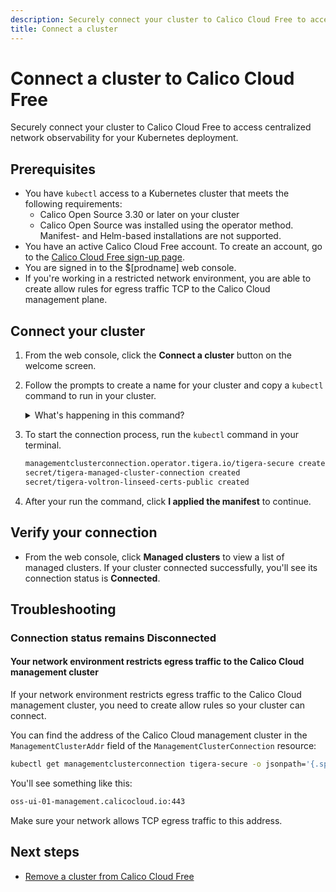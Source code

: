 ```yaml
---
description: Securely connect your cluster to Calico Cloud Free to access centralized network observability for your Kubernetes deployment.
title: Connect a cluster
---
```


# Connect a cluster to Calico Cloud Free

Securely connect your cluster to Calico Cloud Free to access centralized network observability for your Kubernetes deployment.

## Prerequisites

* You have `kubectl` access to a Kubernetes cluster that meets the following requirements:
  * Calico Open Source 3.30 or later on your cluster
  * Calico Open Source was installed using the operator method.
    Manifest- and Helm-based installations are not supported.
* You have an active Calico Cloud Free account.
  To create an account, go to the [Calico Cloud Free sign-up page](https://calicocloud.io).
* You are signed in to the $[prodname] web console.
* If you're working in a restricted network environment, you are able to create allow rules for egress traffic TCP to the Calico Cloud management plane.

## Connect your cluster

1. From the web console, click the **Connect a cluster** button on the welcome screen.
1. Follow the prompts to create a name for your cluster and copy a `kubectl` command to run in your cluster.

    <details>
     <summary>What's happening in this command?</summary>

   This command creates three resources in your cluster:
   * **A `ManagementClusterConnection` resource**.
     This resource specifies the address of the Calico Cloud management cluster.
   * **A `Secret` resource (`tigera-managed-cluster-connection`)**.
     This resource provides certificates for secure communication between your cluster and the Calico Cloud management cluster.
   * **A `Secret` resource (`tigera-voltron-linseed-certs-public`)**.
     This resource provides certificates for secure communications for the specific components that Calico Cloud uses for log data and observability.

   ```bash title='Example of generated kubectl command to connect a cluster to Calico Cloud Free'
   kubectl apply -f - <<EOF
   # Once applied to your managed cluster, a deployment is created to establish a secure tcp connection
   # with the management cluster.

   apiVersion: operator.tigera.io/v1
   kind: ManagementClusterConnection
   metadata:
   name: tigera-secure
   spec:
   # ManagementClusterAddr should be the externally reachable address to which your managed cluster
   # will connect. Valid examples are: "0.0.0.0:31000", "example.com:32000", "[::1]:32500"
   managementClusterAddr: "oss-ui-01-management.calicocloud.io:443"

   ---

   apiVersion: v1
   kind: Secret
   metadata:
   name: tigera-managed-cluster-connection
   namespace: tigera-operator
   type: Opaque
   data:
   # This is the certificate of the management cluster side of the tunnel.
   management-cluster.crt: ...
   # The certificate and private key that are created and signed by the CA in the management cluster.
   managed-cluster.crt: ...
   managed-cluster.key: ...

   ---
   apiVersion: v1
   kind: Secret
   metadata:
   name: tigera-voltron-linseed-certs-public
   namespace: tigera-operator
   type: Opaque
   data:
   tls.crt: ...

   EOF
   ```
   </details>

1. To start the connection process, run the `kubectl` command in your terminal.

   ```bash title='Sample output'
   managementclusterconnection.operator.tigera.io/tigera-secure created
   secret/tigera-managed-cluster-connection created
   secret/tigera-voltron-linseed-certs-public created
   ```

1. After your run the command, click **I applied the manifest** to continue.

## Verify your connection

* From the web console, click **Managed clusters** to view a list of managed clusters.
  If your cluster connected successfully, you'll see its connection status is **Connected**.

## Troubleshooting

### Connection status remains **Disconnected**

#### Your network environment restricts egress traffic to the Calico Cloud management cluster

If your network environment restricts egress traffic to the Calico Cloud management cluster, you need to create allow rules so your cluster can connect.

You can find the address of the Calico Cloud management cluster in the `ManagementClusterAddr` field of the `ManagementClusterConnection` resource:

```bash
kubectl get managementclusterconnection tigera-secure -o jsonpath='{.spec.managementClusterAddr}'
```

You'll see something like this:

```bash title='Sample output'
oss-ui-01-management.calicocloud.io:443
```

Make sure your network allows TCP egress traffic to this address.


## Next steps

* [Remove a cluster from Calico Cloud Free](disconnect-cluster-free.mdx)